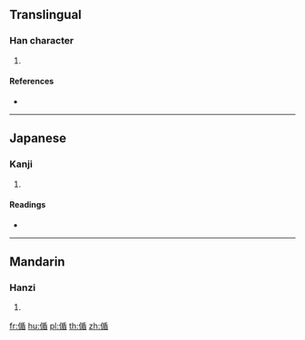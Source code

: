 {{character info/new}}
==Translingual==

===Han character===
{{Han char|rn=9|rad=人|as=09|sn=11|four=|canj=OHJU|ids=⿰亻盾}}

# {{defn|Han|sort=人09}}

====References====
* {{Han ref|kx=0111.310|dkj=00894|dj=0238.040|hdz=10192.110|uh=5071|ud=20593}}

----

==Japanese==

===Kanji===
{{ja-kanji|grade=|rs=人09}}

# {{defn|lang=ja|sort=人09}}

====Readings====
* {{ja-readings|on=[[しゅん]] (shun)|kun=[[のべる]] (noberu)}}

----

==Mandarin==

===Hanzi===
{{cmn-hanzi|pin=[[xún]] ([[xun2]])|wg=hsün<sup>2</sup>}}

# {{defn|lang=cmn|sort=人09}}

[[fr:偱]]
[[hu:偱]]
[[pl:偱]]
[[th:偱]]
[[zh:偱]]